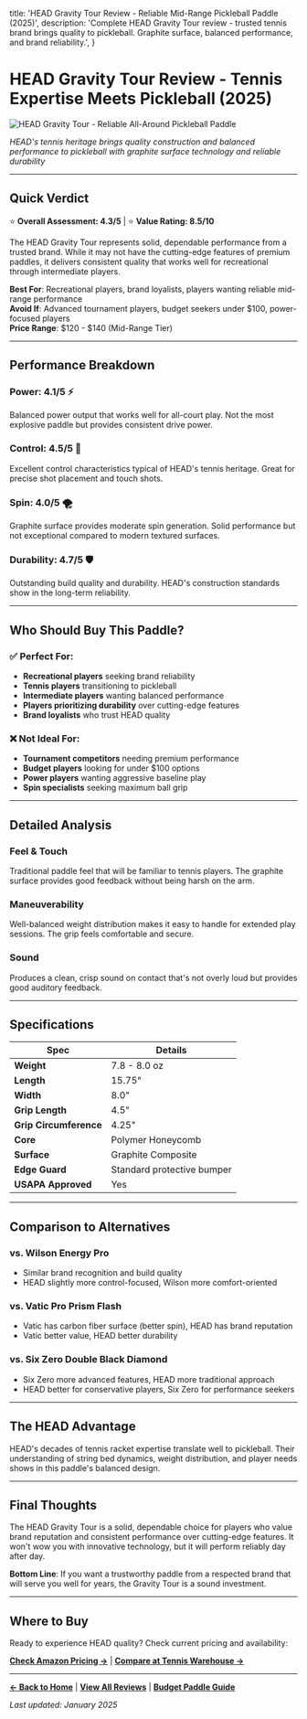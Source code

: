   title: 'HEAD Gravity Tour Review - Reliable Mid-Range Pickleball Paddle (2025)',
  description: 'Complete HEAD Gravity Tour review - trusted tennis brand brings quality to pickleball. Graphite surface, balanced performance, and brand reliability.',
}

# HEAD Gravity Tour Review - Tennis Expertise Meets Pickleball (2025)

![HEAD Gravity Tour - Reliable All-Around Pickleball Paddle](/img/paddles/head-gravity-tour.svg)

*HEAD's tennis heritage brings quality construction and balanced performance to pickleball with graphite surface technology and reliable durability*

---

## Quick Verdict

⭐ **Overall Assessment: 4.3/5** | ⭐ **Value Rating: 8.5/10**

The HEAD Gravity Tour represents solid, dependable performance from a trusted brand. While it may not have the cutting-edge features of premium paddles, it delivers consistent quality that works well for recreational through intermediate players.

**Best For**: Recreational players, brand loyalists, players wanting reliable mid-range performance  
**Avoid If**: Advanced tournament players, budget seekers under $100, power-focused players  
**Price Range**: $120 - $140 (Mid-Range Tier)

---

## Performance Breakdown

### **Power: 4.1/5** ⚡
Balanced power output that works well for all-court play. Not the most explosive paddle but provides consistent drive power.

### **Control: 4.5/5** 🎯
Excellent control characteristics typical of HEAD's tennis heritage. Great for precise shot placement and touch shots.

### **Spin: 4.0/5** 🌪️
Graphite surface provides moderate spin generation. Solid performance but not exceptional compared to modern textured surfaces.

### **Durability: 4.7/5** 🛡️
Outstanding build quality and durability. HEAD's construction standards show in the long-term reliability.

---

## Who Should Buy This Paddle?

### ✅ **Perfect For:**
- **Recreational players** seeking brand reliability
- **Tennis players** transitioning to pickleball
- **Intermediate players** wanting balanced performance
- **Players prioritizing durability** over cutting-edge features
- **Brand loyalists** who trust HEAD quality

### ❌ **Not Ideal For:**
- **Tournament competitors** needing premium performance
- **Budget players** looking for under $100 options
- **Power players** wanting aggressive baseline play
- **Spin specialists** seeking maximum ball grip

---

## Detailed Analysis

### **Feel & Touch**
Traditional paddle feel that will be familiar to tennis players. The graphite surface provides good feedback without being harsh on the arm.

### **Maneuverability** 
Well-balanced weight distribution makes it easy to handle for extended play sessions. The grip feels comfortable and secure.

### **Sound**
Produces a clean, crisp sound on contact that's not overly loud but provides good auditory feedback.

---

## Specifications

| Spec | Details |
|------|---------|
| **Weight** | 7.8 - 8.0 oz |
| **Length** | 15.75" |
| **Width** | 8.0" |
| **Grip Length** | 4.5" |
| **Grip Circumference** | 4.25" |
| **Core** | Polymer Honeycomb |
| **Surface** | Graphite Composite |
| **Edge Guard** | Standard protective bumper |
| **USAPA Approved** | Yes |

---

## Comparison to Alternatives

### vs. **Wilson Energy Pro** 
- Similar brand recognition and build quality
- HEAD slightly more control-focused, Wilson more comfort-oriented

### vs. **Vatic Pro Prism Flash** 
- Vatic has carbon fiber surface (better spin), HEAD has brand reputation
- Vatic better value, HEAD better durability

### vs. **Six Zero Double Black Diamond**
- Six Zero more advanced features, HEAD more traditional approach
- HEAD better for conservative players, Six Zero for performance seekers

---

## The HEAD Advantage

HEAD's decades of tennis racket expertise translate well to pickleball. Their understanding of string bed dynamics, weight distribution, and player needs shows in this paddle's balanced design.

---

## Final Thoughts

The HEAD Gravity Tour is a solid, dependable choice for players who value brand reputation and consistent performance over cutting-edge features. It won't wow you with innovative technology, but it will perform reliably day after day.

**Bottom Line**: If you want a trustworthy paddle from a respected brand that will serve you well for years, the Gravity Tour is a sound investment.

---

## Where to Buy

Ready to experience HEAD quality? Check current pricing and availability:

**[Check Amazon Pricing →](https://amazon.com/s?k=HEAD+pickleball+paddle&tag=getapickle-20)** | **[Compare at Tennis Warehouse →](https://tenniswarehouse.com/pickleball?rcode=getapickle)**

---

**[← Back to Home](/)** | **[View All Reviews](/ultimate-guide)** | **[Budget Paddle Guide](/budget-paddles)**

*Last updated: January 2025*
